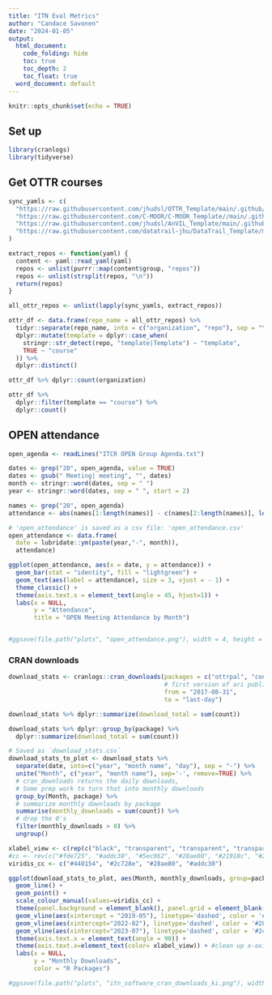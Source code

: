 ```yaml
---
title: "ITN Eval Metrics"
author: "Candace Savonen"
date: "2024-01-05"
output:
  html_document:
    code_folding: hide
    toc: true
    toc_depth: 2
    toc_float: true
  word_document: default
---
```


```r
knitr::opts_chunk$set(echo = TRUE)
```

## Set up

```r
library(cranlogs)
library(tidyverse)
```


## Get OTTR courses

```r
sync_yamls <- c(
  "https://raw.githubusercontent.com/jhudsl/OTTR_Template/main/.github/sync.yml", 
  "https://raw.githubusercontent.com/C-MOOR/C-MOOR_Template//main/.github/sync.yml", 
  "https://raw.githubusercontent.com/jhudsl/AnVIL_Template/main/.github/sync.yml",
  "https://raw.githubusercontent.com/datatrail-jhu/DataTrail_Template/main/.github/sync.yml"
)

extract_repos <- function(yaml) {
  content <- yaml::read_yaml(yaml) 
  repos <- unlist(purrr::map(content$group, "repos"))
  repos <- unlist(strsplit(repos, "\n"))
  return(repos)
}

all_ottr_repos <- unlist(lapply(sync_yamls, extract_repos))

ottr_df <- data.frame(repo_name = all_ottr_repos) %>%
  tidyr::separate(repo_name, into = c("organization", "repo"), sep = "\\/", remove = FALSE) %>% 
  dplyr::mutate(template = dplyr::case_when(
    stringr::str_detect(repo, "template|Template") ~ "template", 
    TRUE ~ "course"
  )) %>% 
  dplyr::distinct()

ottr_df %>% dplyr::count(organization)

ottr_df %>% 
  dplyr::filter(template == "course") %>% 
  dplyr::count()
```


## OPEN attendance

```r
open_agenda <- readLines("ITCR OPEN Group Agenda.txt")

dates <- grep("20", open_agenda, value = TRUE)
dates <- gsub(" Meeting| meeting", "", dates)
month <- stringr::word(dates, sep = " ")
year <- stringr::word(dates, sep = " ", start = 2)

names <- grep("20", open_agenda)
attendance <- abs(names[1:length(names)] - c(names[2:length(names)], length(open_agenda)))

# 'open_attendance' is saved as a csv file: 'open_attendance.csv'
open_attendance <- data.frame(
  date = lubridate::ym(paste(year,"-", month)),
  attendance)

ggplot(open_attendance, aes(x = date, y = attendance)) + 
  geom_bar(stat = "identity", fill = "lightgreen") +
  geom_text(aes(label = attendance), size = 3, vjust = - 1) +
  theme_classic() +
  theme(axis.text.x = element_text(angle = 45, hjust=1)) +
  labs(x = NULL, 
       y = "Attendance",
       title = "OPEN Meeting Attendance by Month")


#ggsave(file.path("plots", "open_attendance.png"), width = 4, height = 3)

```


### CRAN downloads

```r
download_stats <- cranlogs::cran_downloads(packages = c("ottrpal", "conrad", "ari", "text2speech"), 
                                           # first version of ari published on 2017-08-31 
                                           from = "2017-08-31",
                                           to = "last-day") 

download_stats %>% dplyr::summarize(download_total = sum(count))

download_stats %>% dplyr::group_by(package) %>%
  dplyr::summarize(download_total = sum(count))

# Saved as `download_stats.csv`
download_stats_to_plot <- download_stats %>% 
  separate(date, into=c("year", "month name", "day"), sep = "-") %>% 
  unite("Month", c("year", "month name"), sep='-', remove=TRUE) %>%  
  # cran_downloads returns the daily downloads,
  # Some prep work to turn that into monthly downloads
  group_by(Month, package) %>% 
  # summarize monthly downloads by package
  summarise(monthly_downloads = sum(count)) %>%
  # drop the 0's 
  filter(monthly_downloads > 0) %>% 
  ungroup()

xlabel_view <- c(rep(c("black", "transparent", "transparent", "transparent"), 41), "black", "transparent") #166 rows
#cc <- rev(c("#fde725", "#addc30", "#5ec962", "#28ae80", "#21918c", "#2c728e", "#3b528b", "#472d7b", "#440154"))
viridis_cc <- c("#440154", "#2c728e", "#28ae80", "#addc30")

ggplot(download_stats_to_plot, aes(Month, monthly_downloads, group=package, color = package)) + 
  geom_line() + 
  geom_point() +
  scale_colour_manual(values=viridis_cc) +
  theme(panel.background = element_blank(), panel.grid = element_blank()) +
  geom_vline(aes(xintercept = "2019-05"), linetype='dashed', color = '#addc30') + #text2speech published date
  geom_vline(aes(xintercept="2022-02"), linetype='dashed', color = '#28ae80') + #ottrpal published date 
  geom_vline(aes(xintercept="2023-07"), linetype='dashed', color = '#2c728e') + #conrad published date
  theme(axis.text.x = element_text(angle = 90)) +
  theme(axis.text.x=element_text(color= xlabel_view)) + #clean up x-axis labels
  labs(x = NULL,
       y = "Monthly Downloads",
       color = "R Packages")

#ggsave(file.path("plots", "itn_software_cran_downloads_ki.png"), width=10, height=5)

```
